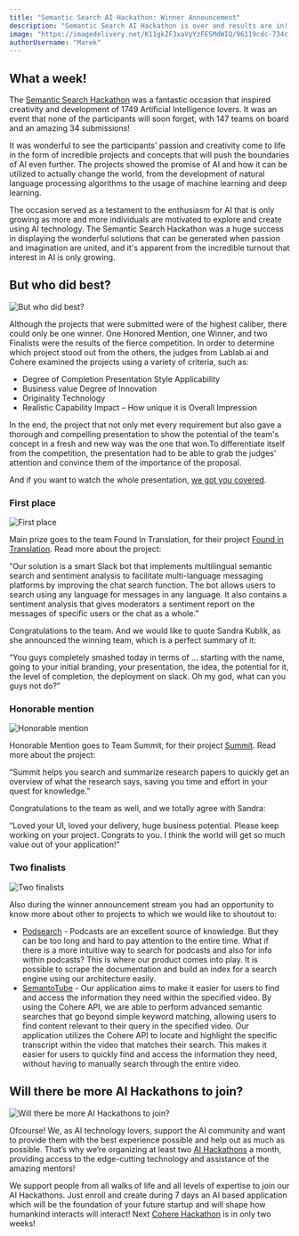 ```yaml
---
title: "Semantic Search AI Hackathon: Winner Announcement"
description: "Semantic Search AI Hackathon is over and results are in! Let’s find out more about the best projects."
image: "https://imagedelivery.net/K11gkZF3xaVyYzFESMdWIQ/96119cdc-734c-4417-fc93-ad8c85674f00/original"
authorUsername: "Marek"
---
```


## What a week!

The [Semantic Search Hackathon](https://lablab.ai/event/semantic-search-hackathon) was a fantastic occasion that inspired creativity and development of 1749 Artificial Intelligence lovers. It was an event that none of the participants will soon forget, with 147 teams on board and an amazing 34 submissions!

It was wonderful to see the participants' passion and creativity come to life in the form of incredible projects and concepts that will push the boundaries of AI even further. The projects showed the promise of AI and how it can be utilized to actually change the world, from the development of natural language processing algorithms to the usage of machine learning and deep learning.

The occasion served as a testament to the enthusiasm for AI that is only growing as more and more individuals are motivated to explore and create using AI technology. The Semantic Search Hackathon was a huge success in displaying the wonderful solutions that can be generated when passion and imagination are united, and it's apparent from the incredible turnout that interest in AI is only growing.


## But who did best?

<Img src="https://imagedelivery.net/K11gkZF3xaVyYzFESMdWIQ/202d893c-ae0a-43e0-3199-e9ea0efd8400/original" alt="But who did best?" />


Although the projects that were submitted were of the highest caliber, there could only be one winner. One Honored Mention, one Winner, and two Finalists were the results of the fierce competition. In order to determine which project stood out from the others, the judges from Lablab.ai and Cohere examined the projects using a variety of criteria, such as:



* Degree of Completion Presentation Style Applicability
* Business value Degree of Innovation
* Originality Technology
* Realistic Capability Impact – How unique it is Overall Impression

In the end, the project that not only met every requirement but also gave a thorough and compelling presentation to show the potential of the team's concept in a fresh and new way was the one that won.To differentiate itself from the competition, the presentation had to be able to grab the judges' attention and convince them of the importance of the proposal.

And if you want to watch the whole presentation, [we got you covered](https://www.twitch.tv/videos/1705132592). 


### First place
<Img src="https://imagedelivery.net/K11gkZF3xaVyYzFESMdWIQ/a5141aee-5bfe-4e0e-d338-ab8012920e00/original" alt="First place" />


Main prize goes to the team Found In Translation, for their project [Found in Translation](https://lablab.ai/event/semantic-search-hackathon/ratlabs/f). Read more about the project:

 “Our solution is a smart Slack bot that implements multilingual semantic search and sentiment analysis to facilitate multi-language messaging platforms by improving the chat search function. The bot allows users to search using any language for messages in any language. It also contains a sentiment analysis that gives moderators a sentiment report on the messages of specific users or the chat as a whole.”

Congratulations to the team. And we would like to quote Sandra Kublik, as she announced the winning team, which is a perfect summary of it:

“You guys completely smashed today in terms of ... starting with the name, going to your initial branding, your presentation, the idea, the potential for it, the level of completion, the deployment on slack. Oh my god, what can you guys not do?”


### Honorable mention

<Img src="https://imagedelivery.net/K11gkZF3xaVyYzFESMdWIQ/f887e855-1491-45e9-05eb-71abb09f3a00/original" alt="Honorable mention" />


Honorable Mention goes to Team Summit, for their project [Summit](https://lablab.ai/event/semantic-search-hackathon/grounded-ai/summit). Read more about the project:

“Summit helps you search and summarize research papers to quickly get an overview of what the research says, saving you time and effort in your quest for knowledge.”

Congratulations to the team as well, and we totally agree with Sandra:

“Loved your UI, loved your delivery, huge business potential. Please keep working on your project. Congrats to you. I think the world will get so much value out of your application!”


### Two finalists

<Img src="https://imagedelivery.net/K11gkZF3xaVyYzFESMdWIQ/540931e6-8c52-41ed-85d8-ad54c67ce300/original" alt="Two finalists" />



Also during the winner announcement stream you had an opportunity to know more about other to projects to which we would like to shoutout to:



* [Podsearch](https://lablab.ai/event/semantic-search-hackathon/info-insighters/podsearh) - Podcasts are an excellent source of knowledge. But they can be too long and hard to pay attention to the entire time. What if there is a more intuitive way to search for podcasts and also for info within podcasts? This is where our product comes into play. It is possible to scrape the documentation and build an index for a search engine using our architecture easily.
* [SemantoTube](https://lablab.ai/event/semantic-search-hackathon/giga-chads/semantotube) - Our application aims to make it easier for users to find and access the information they need within the specified video. By using the Cohere API, we are able to perform advanced semantic searches that go beyond simple keyword matching, allowing users to find content relevant to their query in the specified video. Our application utilizes the Cohere API to locate and highlight the specific transcript within the video that matches their search. This makes it easier for users to quickly find and access the information they need, without having to manually search through the entire video. 


## Will there be more AI Hackathons to join?

<Img src="https://imagedelivery.net/K11gkZF3xaVyYzFESMdWIQ/9ecd6dda-51b9-471c-6fed-8ac12df4ff00/original" alt="Will there be more AI Hackathons to join?" />


Ofcourse! We, as AI technology lovers, support the AI community and want to provide them with the best experience possible and help out as much as possible. That’s why we’re organizing at least two [AI Hackathons](https://lablab.ai/event) a month, providing access to the edge-cutting technology and assistance of the amazing mentors!

We support people from all walks of life and all levels of expertise to join our AI Hackathons. Just enroll and create during 7 days an AI based application which will be the foundation of your future startup and will shape how humankind interacts will interact! Next [Cohere Hackathon](https://lablab.ai/event/cohere-hackathon) is in only two weeks!
